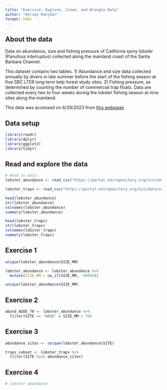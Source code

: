 ```yaml
---
title: "Exercise: Explore, Clean, and Wrangle Data"
author: "Kelsey Ranjbar"
format: html
---
```


## About the data

Data on abundance, size and fishing pressure of California spiny lobster (Panulirus interruptus) collected along the mainland coast of the Santa Barbara Channel.

This dataset contains two tables. 1) Abundance and size data collected annually by divers in late summer before the start of the fishing season at five SBC LTER long term kelp forest study sites. 2) Fishing pressure, as determined by counting the number of commercial trap floats. Data are collected every two to four weeks during the lobster fishing season at nine sites along the mainland.

This data was accessed on 6/29/2023 from [this webpage](https://portal.edirepository.org/nis/mapbrowse?packageid=knb-lter-sbc.77.8).

## Data setup

```r
library(readr)
library(dplyr)
library(ggplot2)
library(tidyr)
```

## Read and explore the data

```r
# Read in data
lobster_abundance <- read_csv("https://portal.edirepository.org/nis/dataviewer?packageid=knb-lter-sbc.77.8&entityid=f32823fba432f58f66c06b589b7efac6")

lobster_traps <- read_csv("https://portal.edirepository.org/nis/dataviewer?packageid=knb-lter-sbc.77.8&entityid=66dd61c75bda17c23a3bce458c56ed84")

head(lobster_abundance)
str(lobster_abundance)
colnames(lobster_abundance)
summary(lobster_abundance)

head(lobster_traps)
str(lobster_traps)
colnames(lobster_traps)
summary(lobster_traps)
```

## Exercise 1

```r
unique(lobster_abundance$SIZE_MM)

lobster_abundance <- lobster_abundance %>% 
  mutate(SIZE_MM = na_if(SIZE_MM, -99999))

unique(lobster_abundance$SIZE_MM)

```

## Exercise 2

```r
abund_AQUE_70 <- lobster_abundance %>% 
  filter(SITE == "AQUE" & SIZE_MM > 70)
```

## Exercise 3

```r
abundance_sites <- unique(lobster_abundance$SITE)

traps_subset <- lobster_traps %>% 
  filter(SITE %in% abundance_sites)
```

## Exercise 4

```r
# lobster abundance 


```

